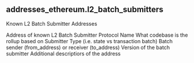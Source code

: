 ## addresses_ethereum.l2_batch_submitters 
Known L2 Batch Submitter Addresses

<ParamField path="address">
Address of known L2 Batch Submitter
</ParamField>
<ParamField path="protocol_name">
Protocol Name
</ParamField>
<ParamField path="codebase">
What codebase is the rollup based on
</ParamField>
<ParamField path="submitter_type">
Submitter Type (i.e. state vs transaction batch)
</ParamField>
<ParamField path="role_type">
Batch sender (from_address) or receiver (to_address)
</ParamField>
<ParamField path="version">
Version of the batch submitter
</ParamField>
<ParamField path="description">
Additional descriptiors of the address
</ParamField>
